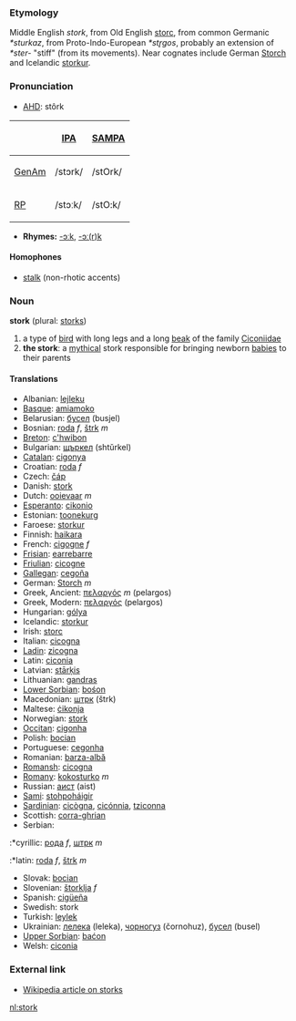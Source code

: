 ===Etymology===
Middle English ''stork'', from Old English [[storc]], from common Germanic ''*sturkaz'', from Proto-Indo-European ''*str̥gos'', probably an extension of ''*ster-'' "stiff" (from its movements).  Near cognates include German [[Storch]] and Icelandic [[storkur]].  

===Pronunciation===
*[[w:AHD|AHD]]: stôrk
{| border=1 cellpadding=5
! !! [[w:International Phonetic Alphabet|IPA]] !! [[w:SAMPA|SAMPA]]
|-
! [[GenAm]]
| /stɔrk/ || /stOrk/
|-
! [[RP]]
| /stɔːk/ || /stO:k/
|}
*'''Rhymes:''' [[Rhymes:English:-ɔːk|-ɔːk]], [[Rhymes:English:-ɔː(r)k|-ɔː(r)k]]

====Homophones====
*[[stalk]] (non-rhotic accents)

===Noun===
'''stork''' (plural: [[storks]])
# a type of [[bird]] with long legs and a long [[beak]] of the family [[Ciconiidae]]
# '''the stork''': a [[mythical]] stork responsible for bringing newborn [[baby|babies]] to their parents

====Translations====
*Albanian: [[lejleku]]
*[[Basque]]: [[amiamoko]]
*Belarusian: [[бусел]] (busjel)
*Bosnian: [[roda]] ''f'', [[štrk]] ''m''
*[[Breton]]: [[c'hwibon]]
*Bulgarian: [[щъркел]] (sht&#365;rkel)
*[[Catalan]]: [[cigonya]]
*Croatian: [[roda]] ''f''
*Czech: [[čáp]]
*Danish: [[stork]]
*Dutch: [[ooievaar]] ''m''
*[[Esperanto]]: [[cikonio]]
*Estonian: [[toonekurg]]
*Faroese: [[storkur]]
*Finnish: [[haikara]]
*French: [[cigogne]] ''f''
*[[Frisian]]: [[earrebarre]]
*[[Friulian]]: [[cicogne]]
*[[Gallegan]]: [[cegoña]]
*German: [[Storch]] ''m''
*Greek, Ancient: [[πελαργός]] ''m'' (pelargos)
*Greek, Modern: [[πελαργός]] (pelargos)
*Hungarian: [[gólya]]
*Icelandic: [[storkur]]
*Irish: [[storc]]
*Italian: [[cicogna]]
*[[Ladin]]: [[zicogna]]
*Latin: [[ciconia]]
*Latvian: [[stārķis]]
*Lithuanian: [[gandras]]
*[[Lower Sorbian]]: [[bośon]]
*Macedonian: [[штрк]] (štrk)
*Maltese: [[ċikonja]]
*Norwegian: [[stork]]
*[[Occitan]]: [[cigonha]]
*Polish: [[bocian]]
*Portuguese: [[cegonha]]
*Romanian: [[barza-albă]]
*[[Romansh]]: [[cicogna]]
*[[Romany]]: [[kokosturko]] ''m''
*Russian: [[аист]] (aist)
*[[Sami]]: [[stohpoháigir]]
*[[Sardinian]]: [[cicògna]], [[cicónnia]], [[tziconna]]
*Scottish: [[corra-ghrian]]
*Serbian:
:*cyrillic: [[рода]] ''f'', [[штрк]] ''m''
:*latin: [[roda]] ''f'', [[štrk]] ''m''
*Slovak: [[bocian]]
*Slovenian: [[štorklja]] ''f''
*Spanish: [[cigüeña]] '' ''
*Swedish: stork
*Turkish: [[leylek]]
*Ukrainian: [[лелека]] (leleka), [[чорногуз]] (čornohuz), [[бусел]] (busel)
*[[Upper Sorbian]]: [[baćon]]
*Welsh: [[ciconia]]

===External link===
*[[w:stork|Wikipedia article on storks]]

[[nl:stork]]